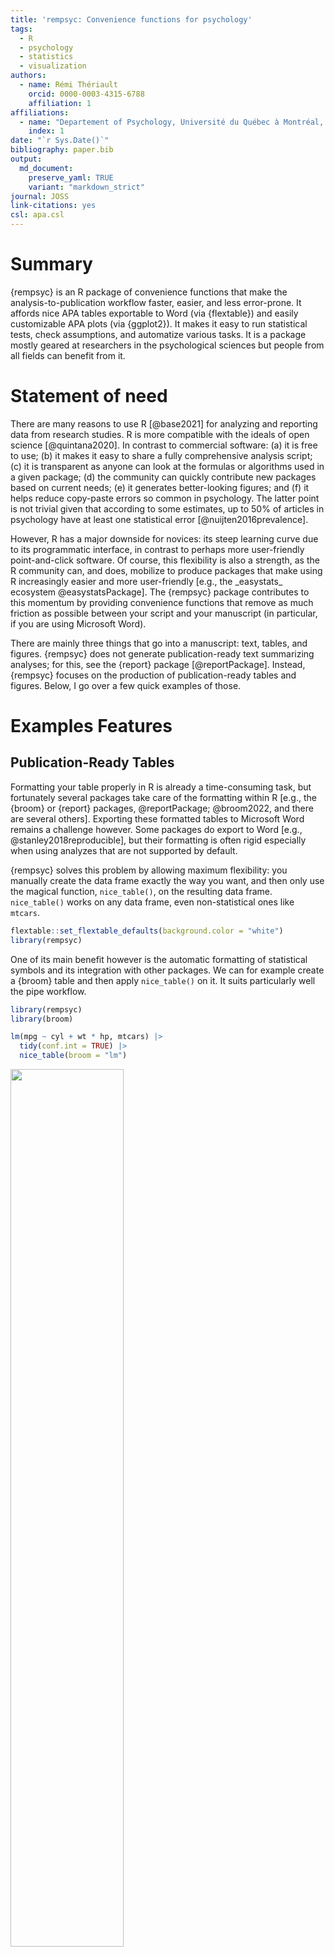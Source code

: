 ```yaml
---
title: 'rempsyc: Convenience functions for psychology'
tags:
  - R
  - psychology
  - statistics
  - visualization
authors:
  - name: Rémi Thériault
    orcid: 0000-0003-4315-6788
    affiliation: 1
affiliations:
  - name: "Departement of Psychology, Université du Québec à Montréal, Québec, Canada"
    index: 1
date: "`r Sys.Date()`"
bibliography: paper.bib
output:
  md_document:
    preserve_yaml: TRUE
    variant: "markdown_strict"
journal: JOSS
link-citations: yes
csl: apa.csl
---
```


# Summary

{rempsyc} is an R package of convenience functions that make the 
analysis-to-publication workflow faster, easier, and less error-prone. It 
affords nice APA tables exportable to Word (via {flextable}) and easily 
customizable APA plots (via {ggplot2}). It makes it easy to run statistical 
tests, check assumptions, and automatize various tasks. It is a package mostly
geared at researchers in the psychological sciences but people from all fields 
can benefit from it.

# Statement of need

There are many reasons to use R [@base2021] for analyzing and reporting data 
from research studies. R is more compatible with the ideals of open science 
[@quintana2020]. In contrast to commercial software: (a) it is free to use; (b) 
it makes it easy to share a fully comprehensive analysis script; (c) it is 
transparent as anyone can look at the formulas or algorithms used in a given 
package; (d) the community can quickly contribute new packages based on current 
needs; (e) it generates better-looking figures; and (f) it helps reduce 
copy-paste errors so common in psychology. The latter point is not trivial
given that according to some estimates, up to 50% of articles in psychology have 
at least one statistical error [@nuijten2016prevalence].

However, R has a major downside for novices: its steep learning curve due to 
its programmatic interface, in contrast to perhaps more user-friendly 
point-and-click software. Of course, this flexibility is also a strength, as the 
R community can, and does, mobilize to produce packages that make 
using R increasingly easier and more user-friendly [e.g., the _easystats_ 
ecosystem @easystatsPackage]. The {rempsyc} package contributes to this 
momentum by providing convenience functions that remove as much friction as 
possible between your script and your manuscript (in particular, if you are 
using Microsoft Word).

There are mainly three things that go into a manuscript: text, tables, and 
figures. {rempsyc} does not generate publication-ready text summarizing analyses; 
for this, see the {report} package [@reportPackage]. Instead, {rempsyc} focuses 
on the production of publication-ready tables and figures. Below, I go over
a few quick examples of those.

# Examples Features

## Publication-Ready Tables

Formatting your table properly in R is already a time-consuming task, but 
fortunately several packages take care of the formatting within R [e.g., the 
{broom} or {report} packages, @reportPackage; @broom2022, and there are several
others]. Exporting these formatted tables to Microsoft Word remains a challenge 
however. Some packages do export to Word [e.g., @stanley2018reproducible], but 
their formatting is often rigid especially when using analyzes that are not
supported by default.

{rempsyc} solves this problem by allowing maximum flexibility: you manually 
create the data frame exactly the way you want, and then only use the magical 
function, `nice_table()`, on the resulting data frame. `nice_table()` works on
any data frame, even non-statistical ones like `mtcars`.

```r
flextable::set_flextable_defaults(background.color = "white")
library(rempsyc)
```

One of its main benefit however is the automatic formatting of statistical
symbols and its integration with other packages. We can for example create
a {broom} table and then apply `nice_table()` on it. It suits particularly
well the pipe workflow.

```r
library(rempsyc)
library(broom)

lm(mpg ~ cyl + wt * hp, mtcars) |>
  tidy(conf.int = TRUE) |>
  nice_table(broom = "lm")
```

![](paper_files/figure-markdown_strict/broom-1.png){width=60%}

We can do the same with a {report} table.

```r
library(report)

stats.table <- lm(mpg ~ cyl + wt * hp, mtcars) |>
  report() |>
  as.data.frame()

nice_table(stats.table)
```

![](paper_files/figure-markdown_strict/report-1.png){width=80%}

The {report} package provides quite comprehensive tables, so one may request an 
abbreviated table with the `'short'` argument. For convenience, it is also 
possible to highlight significant results for better visual discrimination, 
using the `'highlight'` argument^[This argument can be used logically, as `'TRUE'` 
or `'FALSE'`, but can also be provided with a numeric value representing the 
cut-off threshold for the _p_ value]. Once satisfied with the table, we can add 
a title and note.

```r
my_table <- nice_table(
  stats.table, short = TRUE, highlight = 0.001,
  title = c("Table 1", "A Pretty Regression Model"),
  note = c("The data was extracted from the 1974 Motor Trend US magazine.",
           "Greyed rows represent statistically significant differences, p < .001."))
my_table
```

![](paper_files/figure-markdown_strict/highlight-1.png){width=80%}

One can then easily save the resulting table to Word with `flextable::save_as_docx()`, 
specifying the object name and desired path.

```r
flextable::save_as_docx(my_table, path = "nice_tablehere.docx")
```

Additionally, tables created with `nice_table()` are {flextable} objects 
[@flextable2022], and can be modified as such^[A great resource for this is
the {flextable} e-book: https://ardata-fr.github.io/flextable-book/].

## Formattting Results of Analyses

{rempsyc} also provides its own set of functions to prepare statistical tables
before they can be fed to `nice_table()` and saved to Word.

### _t_ tests

```r
nice_t_test(data = mtcars,
            response = c("mpg", "disp", "drat"),
            group = "am",
            warning = FALSE) |>
  nice_table()
```

![](paper_files/figure-markdown_strict/nice_t_test-1.png){width=60%}

### Contrasts

```r
nice_contrasts(data = mtcars,
               response = c("mpg", "disp"),
               group = "cyl",
               covariates = "hp") |>
  nice_table(highlight = .001)
```

![](paper_files/figure-markdown_strict/nice_contrasts-1.png){width=80%}

### Regressions

```r
model1 <- lm(mpg ~ cyl + wt * hp, mtcars)
model2 <- lm(qsec ~ disp + drat * carb, mtcars)

nice_lm(list(model1, model2)) |>
  nice_table(highlight = TRUE)
```

![](paper_files/figure-markdown_strict/nice_lm-1.png){width=80%}

### Simple Slopes

```r
model1 <- lm(mpg ~ gear * wt, mtcars)
model2 <- lm(disp ~ gear * wt, mtcars)
my.models <- list(model1, model2)

nice_lm_slopes(my.models, predictor = "gear", moderator = "wt") |>
  nice_table()
```

![](paper_files/figure-markdown_strict/nice_lm_slopes-1.png){width=80%}

### Correlation Matrix

It is also possible to export a colour-coded correlation matrix to Microsoft 
Excel. The `cormatrix_excel()` function has several benefits over conventional 
approaches. The base R `cor()` function for example does not use rounded values
and the console is impractical for large matrices. One may manually round values
and export it to a `.csv` file, which is an improvement but still unsatisfying.

The {apaTables} package [@stanley2018reproducible] allows exporting the 
correlation matrix to Word in an APA format, and in many cases this is very 
satifying for APA requirements. Hovever, the Word format is not suitable for 
large matrices, as it will often spread beyond the document's margin limits.

Another approach is to export to an image, like the {correlation} package does 
[@correlationpackage].^[Exporting the correlation matrix to an image through the 
{correlation} package also requires the {see} package [@seepackage]] For very 
small matrices, this works extremely well, and the colour is an immense help to
quickly identify which correlations are strong or weak, positive or negative, 
and significant or non-significant. Again, however, this does not work so well 
for large matrices because labels might overlap or navigating the large figure 
becomes difficult.

When the goal is more exploratory, rather than reporting, and we have large 
matrices, it can be more useful to export it to Excel. In {rempsyc}, we combine 
the idea of using a coloured correlation matrix from the {correlation} package 
with the idea of exporting to Excel using {openxlsx2} [@openxlsx2package].

We also provide some quality of life-improvements, like freezing the first row
and column so as to be able to easily see which variables correlates with which
other variable, regardless of how far or deep those variables are located 
within the matrix.

The colour represents the strength of the correlation, whereas the stars 
represent how significant the _p_ value is.^[For convenience, colours are only 
used when the corresponding _p_ value is at least smaller than .05] The exact
_p_ values are provided in a second tab for reference purposes, so all 
information is readily available in a convenient format.

```r
cormatrix_excel(data = infert, 
                filename = "cormatrix1", 
                select = c("age", "parity", "induced", "case", "spontaneous", 
                           "stratum", "pooled.stratum"))
```

![](figures/cormatrix.png)
![](figures/cormatrix2.png)

## Publication-Ready Figures

Preparing figures according to APA style, having them look good, and being able
to save them in high-resolution with the proper ratios is often challenging.
Working with {ggplot2} [@ggplot2package] provides tremendous flexibility, but 
an unintended consequence is that doing even trivial operations can at times be 
daunting.

This is why {rempsyc} setups a few default plot types, ready to be 
saved to your preferred format (`.pdf`, `.tiff`, or `.png`).

### Violin Plots

```r
nice_violin(data = ToothGrowth,
            group = "dose",
            response = "len",
            xlabels = c("Low", "Medium", "High"),
            comp1 = 1,
            comp2 = 3,
            has.d = TRUE,
            d.y = 30)
```

For an example of such use in publication, see @theriault2021swapping.

One can easily save the resulting figure with `ggplot2::ggsave()`, specifying 
the desired file name, extension, and resolution.

```r
ggplot2::ggsave('nice_violinplothere.pdf', width = 7, height = 7, 
                unit = 'in', dpi = 300)
```

Recommended dimensions for saving {rempsyc} figures is 7 inches wide and 7 
inches high at 300 dpi, which makes sure that the resolution is high enough even
if saving to non-vector graphics formats like `.png`. That said, scalable vector 
graphics formats like `.pdf` or `.eps` are still recommended for high-resolution 
submissions to scientific journals. Additionally, figures are {ggplot2} objects 
[@ggplot2package], and can be modified as such.

### Scatter Plots

```r
nice_scatter(data = mtcars,
             predictor = "wt",
             response = "mpg",
             has.confband = TRUE,
             has.r = TRUE,
             has.p = TRUE)

nice_scatter(data = mtcars,
             predictor = "wt",
             response = "mpg",
             group = "cyl",
             has.confband = TRUE)
```

For an example of such use in publication, see @krol2020self.

### Overlapping Circles

For psychologists using the Inclusion of Other in the the Self Scale 
[@aron1992inclusion], it can be useful to interpolate the original discrete 
scores (1 to 7) into a group average representation of the conceptual self-other 
overlap.

```r
overlap_circle(3.5)
```

For an example of such use in publication, see @theriault2021swapping.

## Testing assumptions

When comes time to test assumptions of a linear model, the best option is
the `check_model()` function from _easystats_' {performance} package, which
allows direct visual evaluation of assumptions [@performancepackage]. Indeed,
visual assessment of diagnostic plots is recommended over statistical tests
since they are overpowered in large samples and underpowered in small samples
[@kozak2018s].

That said, if for whatever reason one wants to check objective asumption tests
for a linear model, rempsyc makes this easy with the `nice_assumptions()`
function, which provide _p_ values for normality (Shapiro-Wilk), homoscedasticity 
(Breusch-Pagan) and autocorrelation of residuals (Durbin-Watson) in one call.

### Categorical Predictors

`nice_normality()` makes it easy to visually check normality in the case of 
categorical predictors (i.e., when using groups), through a combination of 
quantile-quantile plots, density plots, and histograms.

```r
nice_normality(data = iris,
               variable = "Sepal.Length",
               group = "Species",
               shapiro = TRUE,
               histogram = TRUE,
               title = "Density (Sepal Length)")
```

Similarly for univariate outliers using the median absolute deviation [MAD, 
@leys2013outliers].

```r
plot_outliers(airquality,
              group = "Month",
              response = "Ozone")
```

Univariate outliers based on the MAD can also be simply requested with 
`find_mad()`.^[Once one has identified outliers, it is also possible ot winsorize them with the
`winsorize_mad()` function.]

```r
find_mad(airquality, names(airquality), criteria = 3)
```

Homoscedasticity can also be checked numerically with `nice_var()` or visually 
with `nice_varplot()`.

```r
nice_var(data = iris,
         variable = names(iris[1:4]),
         group = "Species")

nice_varplot(data = iris,
             variable = "Sepal.Length",
             group = "Species")
```

## Utility functions

Finally, with the idea of making the analysis workflow easier in mind,
{rempsyc} also provides a few other utility functions. `nice_na()` allows 
reporting item-level missing values per scale, as well as participant’s maximum 
number of missing items by scale, as per recommendations [@parent2013handling].

`extract_duplicates()` creates a data frame of only observations with a 
duplicated ID or participant number, so they can be investigated more 
thoroughly. `best_duplicate()` allows to follow-up on this investigation and
only keep the "best" duplicate, meaning those with the fewer number of missing
values, and in case of ties, the first one.

`nice_reverse()` permits the automatic reverse-coding of scores so common for
psychology questionnaires, provided the minimum and maximum score values are
known.

There are other functions that the reader can explore at their leisure
on the package official website. However, hopefully, this overview has
given the reader a gentle introduction to this package.

# Availability

The {rempsyc} package is available on CRAN, and can be installed using 
`install.packages("rempsyc")`. The full tutorial website can be accessed at: 
https://rempsyc.remi-theriault.com/.

# Acknowledgements

I would like to thank Hugues Leduc, Jay Olson, Charles-Étienne Lavoie, and Björn 
Büdenbender for statistical or technical advice that helped inform some functions 
of this package and/or useful feedback on this manuscript. I would also like
to acknowledge funding from the Social Sciences and Humanities Research Council 
of Canada.

# References
